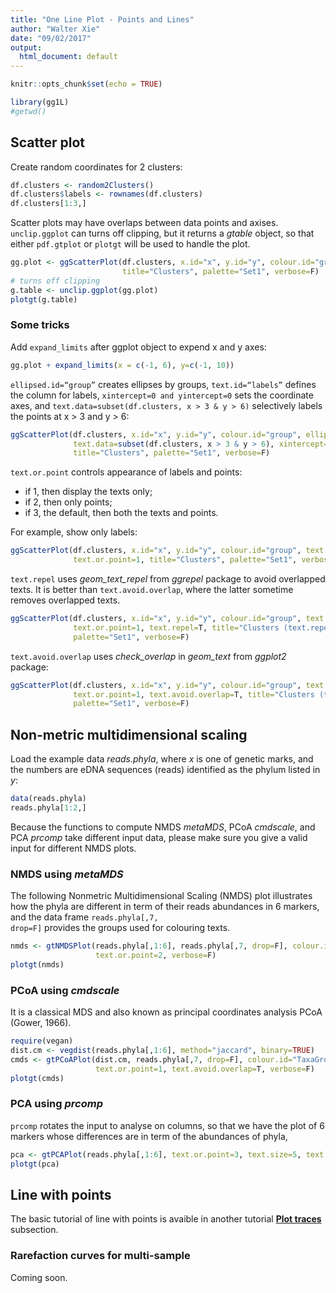 ```yaml
---
title: "One Line Plot - Points and Lines"
author: "Walter Xie"
date: "09/02/2017"
output:
  html_document: default
---
```


```r
knitr::opts_chunk$set(echo = TRUE)
```


```r
library(gg1L)
#getwd()
```

## Scatter plot

Create random coordinates for 2 clusters:

```r
df.clusters <- random2Clusters()
df.clusters$labels <- rownames(df.clusters)
df.clusters[1:3,]
```

Scatter plots may have overlaps between data points and axises. <code>unclip.ggplot</code> can turns off clipping, but it returns a *gtable* object, so that either <code>pdf.gtplot</code> or <code>plotgt</code> will be used to handle the plot.

```r
gg.plot <- ggScatterPlot(df.clusters, x.id="x", y.id="y", colour.id="group", shape.id="group", 
                         title="Clusters", palette="Set1", verbose=F)
# turns off clipping
g.table <- unclip.ggplot(gg.plot) 
plotgt(g.table)
```

### Some tricks

Add <code>expand_limits</code> after ggplot object to expend x and y axes:

```r
gg.plot + expand_limits(x = c(-1, 6), y=c(-1, 10))
```


<code>ellipsed.id="group"</code> creates ellipses by groups, <code>text.id="labels"</code> defines the column for labels, <code>xintercept=0 and yintercept=0</code> sets the coordinate axes, and <code>text.data=subset(df.clusters, x > 3 & y > 6)</code> selectively labels the points at x > 3 and y > 6:

```r
ggScatterPlot(df.clusters, x.id="x", y.id="y", colour.id="group", ellipsed.id="group", text.id="labels", 
              text.data=subset(df.clusters, x > 3 & y > 6), xintercept=0, yintercept=0,  
              title="Clusters", palette="Set1", verbose=F)
```

<code>text.or.point</code> controls appearance of labels and points:

* if 1, then display the texts only; 
* if 2, then only points; 
* if 3, the default, then both the texts and points. 

For example, show only labels:

```r
ggScatterPlot(df.clusters, x.id="x", y.id="y", colour.id="group", text.id="labels", 
              text.or.point=1, title="Clusters", palette="Set1", verbose=F)
```

<code>text.repel</code> uses *geom_text_repel* from *ggrepel* package to avoid overlapped texts. 
It is better than <code>text.avoid.overlap</code>, where the latter sometime removes overlapped texts.

```r
ggScatterPlot(df.clusters, x.id="x", y.id="y", colour.id="group", text.id="labels", 
              text.or.point=1, text.repel=T, title="Clusters (text.repel=T)", 
              palette="Set1", verbose=F)
```

<code>text.avoid.overlap</code> uses *check_overlap* in *geom_text* from *ggplot2* package:

```r
ggScatterPlot(df.clusters, x.id="x", y.id="y", colour.id="group", text.id="labels", 
              text.or.point=1, text.avoid.overlap=T, title="Clusters (text.avoid.overlap=T)", 
              palette="Set1", verbose=F)
```

## Non-metric multidimensional scaling

Load the example data *reads.phyla*, where *x* is one of genetic marks, and the numbers are eDNA sequences (reads) identified as the phylum listed in *y*:

```r
data(reads.phyla)
reads.phyla[1:2,]
```

Because the functions to compute NMDS *metaMDS*, PCoA *cmdscale*, and PCA *prcomp* take different input data, please make sure you give a valid input for different NMDS plots.

### NMDS using *metaMDS* 

The following Nonmetric Multidimensional Scaling (NMDS) plot illustrates how the phyla are different in term of their reads abundances in 6 markers, and the data frame <code>reads.phyla[,7, drop=F]</code> provides the groups used for colouring texts. 

```r
nmds <- gtNMDSPlot(reads.phyla[,1:6], reads.phyla[,7, drop=F], colour.id="TaxaGroup", 
                   text.or.point=2, verbose=F)
plotgt(nmds)
```

### PCoA using *cmdscale* 

It is a classical MDS and also known as principal coordinates analysis PCoA (Gower, 1966).

```r
require(vegan)
dist.cm <- vegdist(reads.phyla[,1:6], method="jaccard", binary=TRUE)
cmds <- gtPCoAPlot(dist.cm, reads.phyla[,7, drop=F], colour.id="TaxaGroup", 
                   text.or.point=1, text.avoid.overlap=T, verbose=F)
plotgt(cmds)
```

### PCA using *prcomp* 

<code>prcomp</code> rotates the input to analyse on columns, so that we have the plot of 6 markers whose differences are in term of the abundances of phyla, 

```r
pca <- gtPCAPlot(reads.phyla[,1:6], text.or.point=3, text.size=5, text.repel=T, verbose=F)
plotgt(pca)
```

## Line with points

The basic tutorial of line with points is avaible in another tutorial [**Plot traces**](https://cdn.rawgit.com/walterxie/gg1L/master/tutorials/OneLinePlotTracerR.html) subsection.

### Rarefaction curves for multi-sample

Coming soon.


